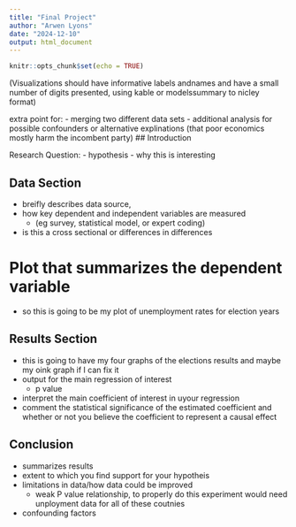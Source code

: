 ```yaml
---
title: "Final Project"
author: "Arwen Lyons"
date: "2024-12-10"
output: html_document
---
```


```r
knitr::opts_chunk$set(echo = TRUE)
```


(Visualizations should have informative labels andnames and have a small number of digits presented, using kable or modelssummary to nicley format)

extra point for:
- merging two different data sets
- additional analysis for possible confounders or alternative explinations (that poor economics mostly harm the incombent party)
## Introduction 

Research Question:
- hypothesis
- why this is interesting

## Data Section 
- breifly describes data source, 
- how key dependent and independent variables are measured
    - (eg survey, statistical model, or expert coding) 
- is this a cross sectional or differences in differences 
    
# Plot that summarizes the dependent variable 
  - so this is going to be my plot of unemployment rates for election years
  
  
## Results Section
  - this is going to have my four graphs of the elections results and maybe my oink graph if I can fix it
  - output for the main regression of interest
      - p value
  - interpret the main coefficient of interest in uyour regression 
  - comment the statistical significance of the estimated coefficient and whether or not you believe the coefficient to represent a causal effect 
      
## Conclusion 
  - summarizes results 
  - extent to which you find support for your hypotheis
  - limitations in data/how data could be improved
      - weak P value relationship, to properly do this experiment would need unployment data for all of these coutnies 
  - confounding factors






















































